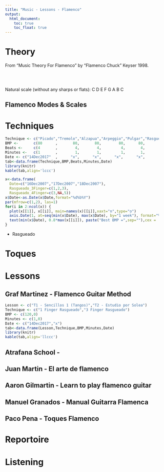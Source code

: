 ```yaml
---
title: "Music - Lessons - Flamenco"
output:
  html_document:
    toc: true  
    toc_float: true 
---
```


# Theory

From "Music Theory For Flamenco" by "Flamenco Chuck" Keyser 1998.

<br><br>

Natural scale (without any sharps or flats): C D E F G A B C

## Flamenco Modes & Scales



# Techniques

```r
Technique <- c("Picado","Tremolo","Alzapua","Arpeggio","Pulgar","Rasgueado - 3 finger","Rasgueado - 4 finger")
BMP <-       c(80      ,       80,       80,        80,      80,                    80,                    80)
Beats <-     c(4       ,        4,        4,         4,       4,                     4,                     4)
Minutes <-   c(1       ,        1,        1,         1,       1,                     1,                     1)
Date <- c("14Dec2017"  ,      "x",      "x",      "x",      "x",                   "x",                   "x")
tab<-data.frame(Technique,BMP,Beats,Minutes,Date)
library(knitr)
kable(tab,align='lccc')
```


```r
x<-data.frame(
  Date=c("16Dec2007","17Dec2007","18Dec2007"),
  Rasgueado_3Finger=c(1,2,3),
  Rasgueado_4Finger=c(3,NA,5))
x$Date<-as.Date(x$Date,format="%d%b%Y")
par(mfrow=c(1,2), las=1)
for(i in 2:ncol(x)) {
  plot(x[[1]], x[[i]], main=names(x)[[i]],xaxt="n",type="o")
  axis.Date(1, at=seq(min(x$Date), max(x$Date), by="1 week"), format="%d%b%Y")
  text(min(x$Date), 0.8*max(x[[i]]), paste("Best BMP =",sep=""),cex = .8)
}
```

* Rasgueado


# Toques

# Lessons

## Graf Martinez - Flamenco Guitar Method

```r
Lesson <- c("T1 - Sencillos 1 (Tangos)","T2 - Estudio por Solea")
Technique <- c("1 Finger Rasgueado","3 Finger Rasgueado")
BMP <- c(120,0)
Minutes <- c(1,0)
Date <- c("14Dec2017","x")
tab<-data.frame(Lesson,Technique,BMP,Minutes,Date)
library(knitr)
kable(tab,align='llccc')
```

## Atrafana School - 

## Juan Martin - El arte de flamenco
## Aaron Gilmartin - Learn to play flamenco guitar
## Manuel Granados - Manual Guitarra Flamenca
## Paco Pena - Toques Flamenco

# Reportoire

# Listening

